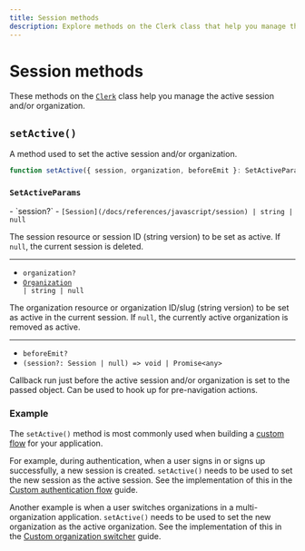 ```yaml
---
title: Session methods
description: Explore methods on the Clerk class that help you manage the active session and/or organization.
---
```


# Session methods

These methods on the [`Clerk`](/docs/references/javascript/clerk/clerk) class help you manage the active session and/or organization.

## `setActive()`

A method used to set the active session and/or organization.

```typescript
function setActive({ session, organization, beforeEmit }: SetActiveParams): Promise<void>
```

### `SetActiveParams`

<Properties>
  - `session?`
  - <code>[Session](/docs/references/javascript/session) | string | null</code>

  The session resource or session ID (string version) to be set as active. If `null`, the current session is deleted.

  ---

  - `organization?`
  - <code>[Organization](/docs/references/javascript/organization/organization) | string | null</code>

  The organization resource or organization ID/slug (string version) to be set as active in the current session. If `null`, the currently active organization is removed as active.

  ---

  - `beforeEmit?`
  - `(session?: Session | null) => void | Promise<any>`

  Callback run just before the active session and/or organization is set to the passed object. Can be used to hook up for pre-navigation actions.
</Properties>

### Example

The `setActive()` method is most commonly used when building a [custom flow](/docs/custom-flows/overview) for your application.

For example, during authentication, when a user signs in or signs up successfully, a new session is created. `setActive()` needs to be used to set the new session as the active session. See the implementation of this in the [Custom authentication flow](/docs/custom-flows/overview) guide.

Another example is when a user switches organizations in a multi-organization application. `setActive()` needs to be used to set the new organization as the active organization. See the implementation of this in the [Custom organization switcher](/docs/organizations/custom-organization-switcher) guide.
